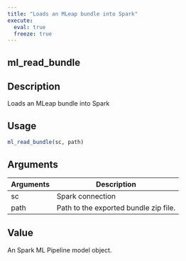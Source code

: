 ```yaml
---
title: "Loads an MLeap bundle into Spark"
execute:
  eval: true
  freeze: true
---
```


## ml_read_bundle

## Description
Loads an MLeap bundle into Spark


## Usage
```r
ml_read_bundle(sc, path)
```

## Arguments
|Arguments|Description|
|---|---|
| sc | Spark connection |
| path | Path to the exported bundle zip file. |


## Value
An Spark ML Pipeline model object.






